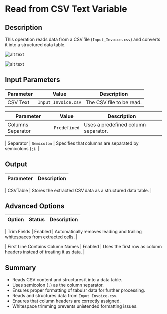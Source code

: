 # Read from CSV Text Variable  

## Description  

This operation reads data from a CSV file (`Input_Invoice.csv`) and converts it into a structured data table.  

![alt text](../../../assets/datatable/read-from-csv-text-variable1.png)

![alt text](../../../assets/datatable/read-from-csv-text-variable2.png)

## Input Parameters  

| Parameter       | Value               | Description |
|----------------|---------------------|-------------|
| CSV Text   | `Input_Invoice.csv`  | The CSV file to be read. |

| Parameter            | Value         | Description |
|----------------------|--------------|-------------|
| Columns Separator | `Predefined`  | Uses a predefined column separator. |

| Separator        | `Semicolon`   | Specifies that columns are separated by semicolons (`;`). |

## Output  

| Parameter  | Description |
|------------|-------------|

| CSVTable | Stores the extracted CSV data as a structured data table. |

## Advanced Options  

| Option                          | Status | Description |
|---------------------------------|--------|-------------|

| Trim Fields                 | Enabled | Automatically removes leading and trailing whitespaces from extracted cells. |

| First Line Contains Column Names | Enabled | Uses the first row as column headers instead of treating it as data. |

## Summary  

- Reads CSV content and structures it into a data table.  
- Uses semicolon (`;`) as the column separator.  
- Ensures proper formatting of tabular data for further processing.  
- Reads and structures data from `Input_Invoice.csv`.  
- Ensures that column headers are correctly assigned.  
- Whitespace trimming prevents unintended formatting issues.